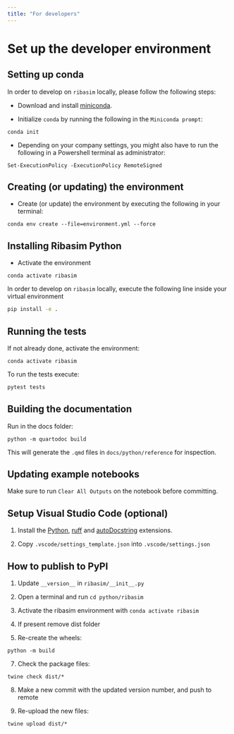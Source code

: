 ```yaml
---
title: "For developers"
---
```


# Set up the developer environment

## Setting up conda

In order to develop on `ribasim` locally, please follow the following steps:

- Download and install [miniconda](https://docs.conda.io/en/latest/miniconda.html).

- Initialize `conda` by running the following in the `Miniconda prompt`:

```
conda init
```

- Depending on your company settings, you might also have to run the following in a Powershell terminal as administrator:

```
Set-ExecutionPolicy -ExecutionPolicy RemoteSigned
```

## Creating (or updating) the environment

- Create (or update) the environment by executing the following in your terminal:

```
conda env create --file=environment.yml --force
```

## Installing Ribasim Python

- Activate the environment

```
conda activate ribasim
```

In order to develop on `ribasim` locally, execute the following line inside your virtual environment

```bash
pip install -e .
```

## Running the tests

If not already done, activate the environment:

```
conda activate ribasim
```

To run the tests execute:

```bash
pytest tests
```

## Building the documentation

Run in the docs folder:

```
python -m quartodoc build
```

This will generate the `.qmd` files in `docs/python/reference` for inspection.

## Updating example notebooks

Make sure to run `Clear All Outputs` on the notebook before committing.

## Setup Visual Studio Code (optional)

1. Install the [Python](https://marketplace.visualstudio.com/items?itemName=ms-python.python), [ruff](https://marketplace.visualstudio.com/items?itemName=charliermarsh.ruff) and [autoDocstring](https://marketplace.visualstudio.com/items?itemName=njpwerner.autodocstring) extensions.

2. Copy `.vscode/settings_template.json` into `.vscode/settings.json`

## How to publish to PyPI

1) Update `__version__` in `ribasim/__init__.py`

2) Open a terminal and run `cd python/ribasim`

3) Activate the ribasim environment with `conda activate ribasim`

5) If present remove dist folder

6) Re-create the wheels:
```
python -m build
```

7) Check the package files:
```
twine check dist/*
```

8) Make a new commit with the updated version number, and push to remote

9) Re-upload the new files:
```
twine upload dist/*
```

